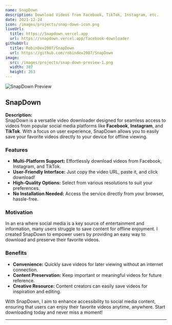 ```yaml
---
name: SnapDown
description: Download Videos from Facebook, TikTok, Instagram, etc.
date: 2021-12-24
icon: /images/projects/snap-down-icon.png
liveUrl:
  title: https://Snapdown.vercel.app
  url: https://snapdown.vercel.app/facebook-downloader
githubUrl:
  title: RobinDev2007/SnapDown
  url: https://github.com/robindev2007/SnapDown
image:
  src: /images/projects/snap-down-preview-1.png
  width: 387
  height: 263
---
```


![SnapDown Preview](/images/projects/snap-down-preview-1.png)

## SnapDown

**Description:**  
SnapDown is a versatile video downloader designed for seamless access to videos from popular social media platforms like **Facebook**, **Instagram**, and **TikTok**. With a focus on user experience, SnapDown allows you to easily save your favorite videos directly to your device for offline viewing.

### Features

- **Multi-Platform Support:** Effortlessly download videos from Facebook, Instagram, and TikTok.
- **User-Friendly Interface:** Just copy the video URL, paste it, and click download!
- **High-Quality Options:** Select from various resolutions to suit your preferences.
- **No Installation Needed:** Access the service directly from your browser, hassle-free.

### Motivation

In an era where social media is a key source of entertainment and information, many users struggle to save content for offline enjoyment. I created SnapDown to empower users by providing an easy way to download and preserve their favorite videos.

### Benefits

- **Convenience:** Quickly save videos for later viewing without an internet connection.
- **Content Preservation:** Keep important or meaningful videos for future reference.
- **Creative Resource:** Content creators can easily save videos for inspiration and editing.

With SnapDown, I aim to enhance accessibility to social media content, ensuring that users can enjoy their favorite videos anytime, anywhere. Start downloading today and never miss a moment!

---

